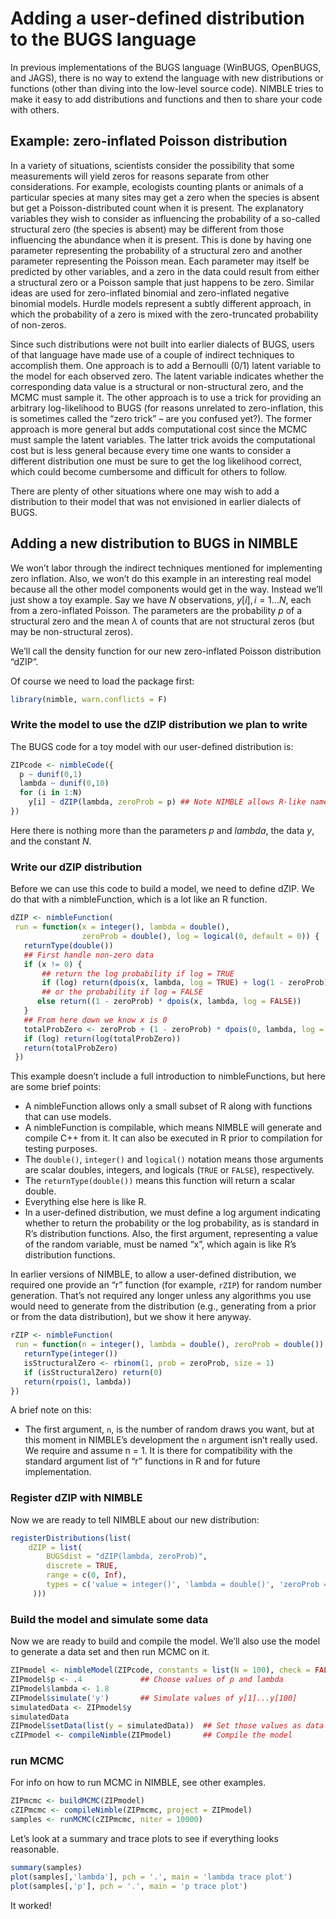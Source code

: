 # Adding a user-defined distribution to the BUGS language

In previous implementations of the BUGS language (WinBUGS, OpenBUGS, and JAGS), there is no way to extend the language with new distributions or functions (other than diving into the low-level source code).  NIMBLE tries to make it easy to add distributions and functions and then to share your code with others.

## Example: zero-inflated Poisson distribution

In a variety of situations, scientists consider the possibility that some measurements will yield zeros for reasons separate from other considerations.  For example, ecologists counting plants or animals of a particular species at many sites may get a zero when the species is absent but get a Poisson-distributed count when it is present.  The explanatory variables they wish to consider as influencing the probability of a so-called structural zero (the species is absent) may be different from those influencing the abundance when it is present.  This is done by having one parameter representing the probability of a structural zero and another parameter representing the Poisson mean.  Each parameter may itself be predicted by other variables, and a zero in the data could result from either a structural zero or a Poisson sample that just happens to be zero. Similar ideas are used for zero-inflated binomial and zero-inflated negative binomial models.  Hurdle models represent a subtly different approach, in which the probability of a zero is mixed with the zero-truncated probability of non-zeros.

Since such distributions were not built into earlier dialects of BUGS, users of that language have made use of a couple of indirect techniques to accomplish them.  One approach is to add a Bernoulli (0/1) latent variable to the model for each observed zero.  The latent variable indicates whether the corresponding data value is a structural or non-structural zero, and the MCMC must sample it.  The other approach is to use a trick for providing an arbitrary log-likelihood to BUGS (for reasons unrelated to zero-inflation, this is sometimes called the "zero trick" -- are you confused yet?).  The former approach is more general but adds computational cost since the MCMC must sample the latent variables.  The latter trick avoids the computational cost but is less general because every time one wants to consider a different distribution one must be sure to get the log likelihood correct, which could become cumbersome and difficult for others to follow.

There are plenty of other situations where one may wish to add a distribution to their model that was not envisioned in earlier dialects of BUGS.  

## Adding a new distribution to BUGS in NIMBLE

We won't labor through the indirect techniques mentioned for implementing zero inflation.  Also, we won't do this example in an interesting real model because all the other model components would get in the way.  Instead we'll just show a toy example.  Say we have $N$ observations, $y[i], i = 1 \ldots N$, each from a zero-inflated Poisson.  The parameters are the probability $p$ of a structural zero and the mean $\lambda$ of counts that are not structural zeros (but may be non-structural zeros).

We'll call the density function for our new zero-inflated Poisson distribution "dZIP".

Of course we need to load the package first:
```r
library(nimble, warn.conflicts = F)
```

### Write the model to use the dZIP distribution we plan to write

The BUGS code for a toy model with our user-defined distribution is:

```r
ZIPcode <- nimbleCode({
  p ~ dunif(0,1)
  lambda ~ dunif(0,10)
  for (i in 1:N)
    y[i] ~ dZIP(lambda, zeroProb = p) ## Note NIMBLE allows R-like named-parameter syntax
})
```

Here there is nothing more than the parameters $p$ and $lambda$, the data $y$, and the constant $N$.

### Write our dZIP distribution

Before we can use this code to build a model, we need to define dZIP.  We do that with a nimbleFunction, which is a lot like an R function.

```r
dZIP <- nimbleFunction(
 run = function(x = integer(), lambda = double(), 
                zeroProb = double(), log = logical(0, default = 0)) {
   returnType(double())
   ## First handle non-zero data
   if (x != 0) {
       ## return the log probability if log = TRUE
       if (log) return(dpois(x, lambda, log = TRUE) + log(1 - zeroProb))
       ## or the probability if log = FALSE
      else return((1 - zeroProb) * dpois(x, lambda, log = FALSE))
   }
   ## From here down we know x is 0
   totalProbZero <- zeroProb + (1 - zeroProb) * dpois(0, lambda, log = FALSE)
   if (log) return(log(totalProbZero))
   return(totalProbZero)
 })
```

This example doesn't include a full introduction to nimbleFunctions, but here are some brief points:

* A nimbleFunction allows only a small subset of R along with functions that can use models.
* A nimbleFunction is compilable, which means NIMBLE will generate and compile C++ from it.  It can also be executed in R prior to compilation for testing purposes.
* The `double()`, `integer()` and `logical()` notation means those arguments are scalar doubles, integers, and logicals (`TRUE` or `FALSE`), respectively.
* The `returnType(double())` means this function will return a scalar double.
* Everything else here is like R.
* In a user-defined distribution, we must define a log argument indicating whether to return the probability or the log probability, as is standard in R's distribution functions.  Also, the first argument, representing a value of the random variable, must be named "x", which again is like R's distribution functions.

In earlier versions of NIMBLE, to allow a user-defined distribution, we required one provide an "r" function (for example, `rZIP`) for random number generation. That's not required any longer unless any algorithms you use would need to generate from the distribution (e.g., generating from a prior or from the data distribution), but we show it here anyway.

```r
rZIP <- nimbleFunction(
 run = function(n = integer(), lambda = double(), zeroProb = double()) {
   returnType(integer())
   isStructuralZero <- rbinom(1, prob = zeroProb, size = 1)
   if (isStructuralZero) return(0)
   return(rpois(1, lambda))
})
```

A brief note on this:

* The first argument, `n`, is the number of random draws you want, but at this moment in NIMBLE's development the `n` argument isn't really used.  We require and assume n = 1.  It is there for compatibility with the standard argument list of "r" functions in R and for future implementation.

### Register dZIP with NIMBLE

Now we are ready to tell NIMBLE about our new distribution:

```r
registerDistributions(list(
    dZIP = list(
        BUGSdist = "dZIP(lambda, zeroProb)",
        discrete = TRUE,
        range = c(0, Inf),
        types = c('value = integer()', 'lambda = double()', 'zeroProb = double()')
     )))
```

### Build the model and simulate some data

Now we are ready to build and compile the model.  We'll also use the model to generate a data set and then run MCMC on it.

```r

ZIPmodel <- nimbleModel(ZIPcode, constants = list(N = 100), check = FALSE)
ZIPmodel$p <- .4             ## Choose values of p and lambda
ZIPmodel$lambda <- 1.8
ZIPmodel$simulate('y')       ## Simulate values of y[1]...y[100]
simulatedData <- ZIPmodel$y
simulatedData
ZIPmodel$setData(list(y = simulatedData))  ## Set those values as data in the model
cZIPmodel <- compileNimble(ZIPmodel)       ## Compile the model

```

### run MCMC

For info on how to run MCMC in NIMBLE, see other examples.

```r
ZIPmcmc <- buildMCMC(ZIPmodel)
cZIPmcmc <- compileNimble(ZIPmcmc, project = ZIPmodel)
samples <- runMCMC(cZIPmcmc, niter = 10000)
```

Let's look at a summary and trace plots to see if everything looks reasonable.

```r
summary(samples)
plot(samples[,'lambda'], pch = '.', main = 'lambda trace plot')
plot(samples[,'p'], pch = '.', main = 'p trace plot')
```

It worked!
